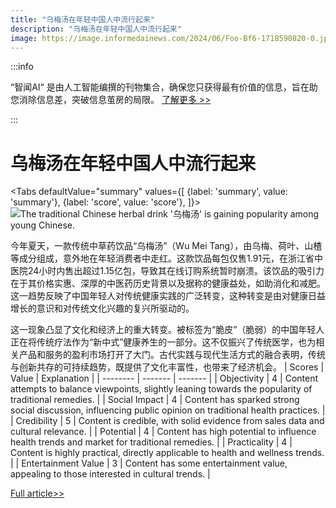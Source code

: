 ```yaml
---
title: "乌梅汤在年轻中国人中流行起来"
description: "乌梅汤在年轻中国人中流行起来"
image: https://image.informedainews.com/2024/06/Foo-Bf6-1718590820-0.jpg
---
```



:::info

“智闻AI“ 是由人工智能编撰的刊物集合，确保您只获得最有价值的信息，旨在助您消除信息差，突破信息茧房的局限。  [了解更多 >>](/)

:::

# 乌梅汤在年轻中国人中流行起来


<Tabs
	defaultValue="summary"
	values={[
	{label: 'summary', value: 'summary'},
	{label: 'score', value: 'score'},
]}>
<TabItem value="summary">
<img
  src="https://image.informedainews.com/2024/06/Foo-Bf6-1718590820-0.jpg"
  alt="The traditional Chinese herbal drink '乌梅汤' is gaining popularity among young Chinese."
/>



今年夏天，一款传统中草药饮品“乌梅汤”（Wu Mei Tang），由乌梅、荷叶、山楂等成分组成，意外地在年轻消费者中走红。这款饮品每包仅售1.91元，在浙江省中医院24小时内售出超过1.15亿包，导致其在线订购系统暂时崩溃。该饮品的吸引力在于其价格实惠、深厚的中医药历史背景以及据称的健康益处，如助消化和减肥。这一趋势反映了中国年轻人对传统健康实践的广泛转变，这种转变是由对健康日益增长的意识和对传统文化兴趣的复兴所驱动的。

这一现象凸显了文化和经济上的重大转变。被标签为“脆皮”（脆弱）的中国年轻人正在将传统疗法作为“新中式”健康养生的一部分。这不仅振兴了传统医学，也为相关产品和服务的盈利市场打开了大门。古代实践与现代生活方式的融合表明，传统与创新共存的可持续趋势，既提供了文化丰富性，也带来了经济机会。
</TabItem>
<TabItem value="score">
	| Scores     | Value   | Explanation |
	| -------- | ------- | ------- |
	| Objectivity  | 4    | Content attempts to balance viewpoints, slightly leaning towards the popularity of traditional remedies.    |
	| Social Impact | 4     | Content has sparked strong social discussion, influencing public opinion on traditional health practices.    |
	| Credibility    | 5    | Content is credible, with solid evidence from sales data and cultural relevance.    |
	| Potential    | 4    | Content has high potential to influence health trends and market for traditional remedies.    |
	| Practicality    | 4    | Content is highly practical, directly applicable to health and wellness trends.    |
	| Entertainment Value    | 3    | Content has some entertainment value, appealing to those interested in cultural trends.    |
</TabItem>
</Tabs>

[Full article>>](https://www.36kr.com/p/2821019667138825)

